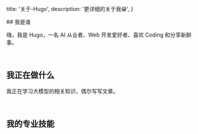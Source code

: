 
  title: '关于-Hugo',
  description: '更详细的关于我😁',
}

<MainContent>
  ## 我是谁

  嗨，我是 Hugo，一名 AI 从业者、Web 开发爱好者、喜欢 Coding 和分享新鲜事。

  <br/>

  ## 我正在做什么

  我正在学习大模型的相关知识，偶尔写写文章。

  <br/>

  ## 我的专业技能


  <Footer />
</MainContent>